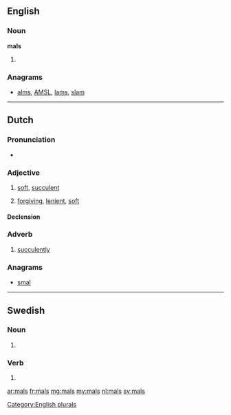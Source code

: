 ==English==

===Noun===
'''mals'''

# {{plural of|[[mal]]}}

===Anagrams===
* [[alms#English|alms]], [[AMSL#English|AMSL]], [[lams#English|lams]], [[slam#English|slam]]

[[Category:English plurals]]

----

==Dutch==

===Pronunciation===
* {{rhymes|ɑls|lang=nl}}

===Adjective===
{{nl-adj|sup=peri|sup2=malst}}

# [[soft]], [[succulent]]
# {{figuratively|lang=nl}} [[forgiving]], [[lenient]], [[soft]]

====Declension====
{{nl-decl-adj|2=mals}}

===Adverb===
{{nl-adv|sup=malst}}

# [[succulently]]

===Anagrams===
* [[smal#Dutch|smal]]

----

==Swedish==

===Noun===
{{head|sv|noun form}}

# {{sv-noun-form-indef-gen|mal}}

===Verb===
{{head|sv|verb form}}

# {{sv-verb-form-pre-pass|mala}}

[[ar:mals]]
[[fr:mals]]
[[mg:mals]]
[[my:mals]]
[[nl:mals]]
[[sv:mals]]
